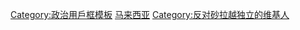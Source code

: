 {{Userbox
  |border-c = black
  |border-s = 1
  |id-c     = white
  |id-s     = 9
  |id-fc    = #ffffff
  |info-s   = 9
  |info-fc  = #000000
  |info-c   = #ffffff
  |id       = [[File:Flag_of_Sarawak.svg|80px]]
  |info     = '''這名用戶坚决反对[[砂拉越|<span style= color:#FF0000>砂拉越</span>]]脫離[[馬來西亞]]獨立。'''
}}
<noinclude>
[[Category:政治用戶框模板]]
[[Category:支持区域统一或合并的维基人用户框模板|马来西亚]]
</noinclude>
[[Category:反对砂拉越独立的维基人]]